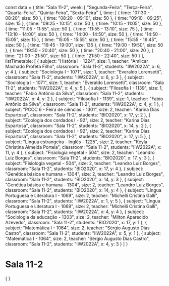 const data = {
  title: "Sala 11-2",
  week: [
    "Segunda-Feira",
    "Terça-Feira",
    "Quarta-Feira",
    "Quinta-Feira",
    "Sexta-Feira"
  ],
  time: [
    {
      time: "07:30 - 08:20",
      size: 50
    },
    {
      time: "08:20 - 09:10",
      size: 50
    },
    {
      time: "09:10 - 09:25",
      size: 15
    },
    {
      time: "09:25 - 10:15",
      size: 50
    },
    {
      time: "10:15 - 11:05",
      size: 50
    },
    {
      time: "11:05 - 11:55",
      size: 50
    },
    {
      time: "11:55 - 13:10",
      size: 75
    },
    {
      time: "13:10 - 14:00",
      size: 50
    },
    {
      time: "14:00 - 14:50",
      size: 50
    },
    {
      time: "14:50 - 15:05",
      size: 15
    },
    {
      time: "15:05 - 15:55",
      size: 50
    },
    {
      time: "15:55 - 16:45",
      size: 50
    },
    {
      time: "16:45 - 19:00",
      size: 135
    },
    {
      time: "19:00 - 19:50",
      size: 50
    },
    {
      time: "19:50 - 20:40",
      size: 50
    },
    {
      time: "20:40 - 21:00",
      size: 20
    },
    {
      time: "21:00 - 21:50",
      size: 50
    },
    {
      time: "21:50 - 22:40",
      size: 50
    }
  ],
  listTimetable: [
    {
      subject: "História I - 1224",
      size: 1,
      teacher: "Amilcar Machado Profeta Filho",
      classroom: "Sala 11-2",
      students: "IIW2022A",
      x: 6,
      y: 4
    },
    {
      subject: "Sociologia I - 1071",
      size: 1,
      teacher: "Everaldo Lorensetti",
      classroom: "Sala 11-2",
      students: "IIW2022A",
      x: 6,
      y: 3
    },
    {
      subject: "Sociologia I - 1071",
      size: 1,
      teacher: "Everaldo Lorensetti",
      classroom: "Sala 11-2",
      students: "IIW2022A",
      x: 4,
      y: 5
    },
    {
      subject: "Filosofia I - 1139",
      size: 1,
      teacher: "Fabio Antônio da Silva",
      classroom: "Sala 11-2",
      students: "IIW2022A",
      x: 4,
      y: 2
    },
    {
      subject: "Filosofia I - 1139",
      size: 1,
      teacher: "Fabio Antônio da Silva",
      classroom: "Sala 11-2",
      students: "IIW2022A",
      x: 4,
      y: 1
    },
    {
      subject: "PCCC 6 - Feira de ciências - 1301",
      size: 2,
      teacher: "Karina Dias Espartosa",
      classroom: "Sala 11-2",
      students: "BIO2020",
      x: 17,
      y: 2
    },
    {
      subject: "Zoologia dos cordados I - 92",
      size: 2,
      teacher: "Karina Dias Espartosa",
      classroom: "Sala 11-2",
      students: "BIO2020",
      x: 14,
      y: 2
    },
    {
      subject: "Zoologia dos cordados I - 92",
      size: 2,
      teacher: "Karina Dias Espartosa",
      classroom: "Sala 11-2",
      students: "BIO2020",
      x: 17,
      y: 5
    },
    {
      subject: "Lingua estrangeira - Inglês - 1225",
      size: 2,
      teacher: "Keyla Christina Almeida Portela",
      classroom: "Sala 11-2",
      students: "IIW2022A",
      x: 11,
      y: 4
    },
    {
      subject: "Fisiologia vegetal - 504",
      size: 2,
      teacher: "Leandro Luiz Borges",
      classroom: "Sala 11-2",
      students: "BIO2020",
      x: 17,
      y: 3
    },
    {
      subject: "Fisiologia vegetal - 504",
      size: 2,
      teacher: "Leandro Luiz Borges",
      classroom: "Sala 11-2",
      students: "BIO2020",
      x: 17,
      y: 4
    },
    {
      subject: "Genética básica e humana - 1304",
      size: 2,
      teacher: "Leandro Luiz Borges",
      classroom: "Sala 11-2",
      students: "BIO2020",
      x: 14,
      y: 3
    },
    {
      subject: "Genética básica e humana - 1304",
      size: 2,
      teacher: "Leandro Luiz Borges",
      classroom: "Sala 11-2",
      students: "BIO2020",
      x: 14,
      y: 4
    },
    {
      subject: "Língua Portuguesa e Literatura I - 1069",
      size: 2,
      teacher: "Michelli Cristina Galli",
      classroom: "Sala 11-2",
      students: "IIW2022A",
      x: 1,
      y: 5
    },
    {
      subject: "Língua Portuguesa e Literatura I - 1069",
      size: 2,
      teacher: "Michelli Cristina Galli",
      classroom: "Sala 11-2",
      students: "IIW2022A",
      x: 4,
      y: 4
    },
    {
      subject: "Sociologia da educação - 1303",
      size: 2,
      teacher: "Milton Aparecido Azevedo",
      classroom: "Sala 11-2",
      students: "BIO2020",
      x: 17,
      y: 1
    },
    {
      subject: "Matemática I - 1064",
      size: 2,
      teacher: "Sérgio Augusto Dias Castro",
      classroom: "Sala 11-2",
      students: "IIW2022A",
      x: 5,
      y: 1
    },
    {
      subject: "Matemática I - 1064",
      size: 2,
      teacher: "Sérgio Augusto Dias Castro",
      classroom: "Sala 11-2",
      students: "IIW2022A",
      x: 4,
      y: 3
    }
  ]
}

# Sala 11-2

<div>
    {
        <Grid
            title={data.title}
            weekDays={data.week}
            time={data.time}
            listClasses={data.listTimetable}
        />
    }
</div>